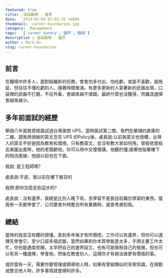 ```yaml
---
featured: true
title:  淺談職場 - 邊界
date:   2024-01-04 01:01:35 +0800
thumbnail:  career-boundaries.jpg
category:  Management
tags:   ['career bundry','邊界','職場']
description : 淺談職場 - 邊界
author : Mark Ku
slug: career-boundaries
---
```


## 前言
在職場中許多人，面對組織新的任務，會害怕多付出，怕吃虧，或是不喜歡，就拖延，但往往不懂吃虧的人，隨著時間推演，有更多更新的人拿著新的武器出現，口袋裡的武器不打磨，不往外看，會越來越不值錢，最終什麼也沒獲得，而職涯選擇會越來越少。  

## 多年前面試的經歷
舉個八年面我曾經面試過台灣美商 UPS，當時面試第二關，我們在華儲的倉庫的二樓，請我用很破的英文念完 UPS 的Policy後，處長說:以前我英文也很爛，台灣人的英文不好是因為教育和環境，只有教英文，並沒有教大家如何用，曾經他曾經去美國出差時，他的老闆虧他，你可以用中文慢慢講，他聽的懂;接著他指著樓下的物流產線，他說以前也在下面。  

我說: 是工程師嗎?  

處長說:不是，我以前在樓下搬貨的  

我問:那你怎麼走到這步的?  

處長說：沒有邊界，我總是比別人晚下班，去學習不是我目前職位學習的東西，當我有一天都學會了，公司要晉升時整合所有業務時，就會考慮到我。  

## 總結
當時的我並沒有聽的很懂，直到多年後才有所領悟，工作可以有邊界，但你可以選擇先學會它，至少口袋多個武器，當然如果和你本質學能差太多，手頭主要工作太忙，你也能適度拒絕，太早把自己的邊界設立，也有可能限制自己的發展，但也可以有另一種選擇，學會他，然後在教會別人，這樣你才有辦法做更有價值的事。  
 
或許當有一天，需要你要管理或領導他人時，如果有曾經類似的背景知識，在規劃或整合他人時，許多事情就會順利許多。  

